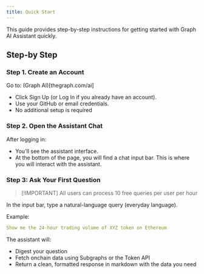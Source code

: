 ```yaml
---
title: Quick Start
---
```


This guide provides step-by-step instructions for getting started with Graph AI Assistant quickly.

## Step-by Step

### Step 1. Create an Account

Go to: (Graph AI)[thegraph.com/ai]

- Click Sign Up (or Log In if you already have an account).
- Use your GitHub or email credentials.
- No additional setup is required

### Step 2. Open the Assistant Chat

After logging in:

- You'll see the assistant interface.
- At the bottom of the page, you will find a chat input bar. This is where you will interact with the assistant.

### Step 3: Ask Your First Question

> [!IMPORTANT] All users can process 10 free queries per user per hour

In the input bar, type a natural-language query (everyday language).

Example:

```yaml
Show me the 24-hour trading volume of XYZ token on Ethereum
```

The assistant will:

- Digest your question
- Fetch onchain data using Subgraphs or the Token API
- Return a clean, formatted response in markdown with the data you need
